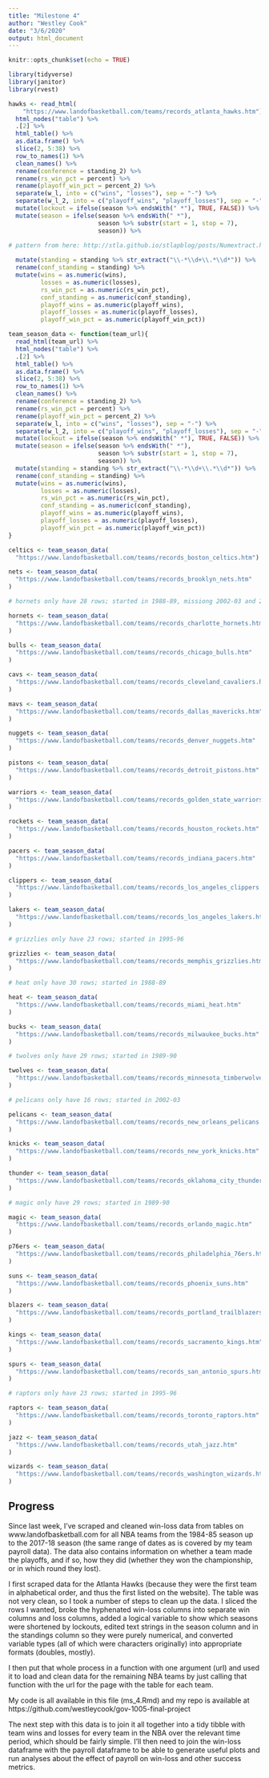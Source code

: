 ```yaml
---
title: "Milestone 4"
author: "Westley Cook"
date: "3/6/2020"
output: html_document
---
```


```r
knitr::opts_chunk$set(echo = TRUE)

library(tidyverse)
library(janitor)
library(rvest)

hawks <- read_html(
    "https://www.landofbasketball.com/teams/records_atlanta_hawks.htm") %>% 
  html_nodes("table") %>% 
  .[2] %>% 
  html_table() %>% 
  as.data.frame() %>% 
  slice(2, 5:38) %>% 
  row_to_names(1) %>% 
  clean_names() %>% 
  rename(conference = standing_2) %>% 
  rename(rs_win_pct = percent) %>% 
  rename(playoff_win_pct = percent_2) %>% 
  separate(w_l, into = c("wins", "losses"), sep = "-") %>% 
  separate(w_l_2, into = c("playoff_wins", "playoff_losses"), sep = "-") %>% 
  mutate(lockout = ifelse(season %>% endsWith(" *"), TRUE, FALSE)) %>% 
  mutate(season = ifelse(season %>% endsWith(" *"), 
                         season %>% substr(start = 1, stop = 7),
                         season)) %>% 

# pattern from here: http://stla.github.io/stlapblog/posts/Numextract.html  
    
  mutate(standing = standing %>% str_extract("\\-*\\d+\\.*\\d*")) %>% 
  rename(conf_standing = standing) %>% 
  mutate(wins = as.numeric(wins),
         losses = as.numeric(losses),
         rs_win_pct = as.numeric(rs_win_pct),
         conf_standing = as.numeric(conf_standing),
         playoff_wins = as.numeric(playoff_wins),
         playoff_losses = as.numeric(playoff_losses),
         playoff_win_pct = as.numeric(playoff_win_pct))

team_season_data <- function(team_url){
  read_html(team_url) %>% 
  html_nodes("table") %>% 
  .[2] %>% 
  html_table() %>% 
  as.data.frame() %>% 
  slice(2, 5:38) %>% 
  row_to_names(1) %>% 
  clean_names() %>% 
  rename(conference = standing_2) %>% 
  rename(rs_win_pct = percent) %>% 
  rename(playoff_win_pct = percent_2) %>% 
  separate(w_l, into = c("wins", "losses"), sep = "-") %>% 
  separate(w_l_2, into = c("playoff_wins", "playoff_losses"), sep = "-") %>% 
  mutate(lockout = ifelse(season %>% endsWith(" *"), TRUE, FALSE)) %>% 
  mutate(season = ifelse(season %>% endsWith(" *"), 
                         season %>% substr(start = 1, stop = 7),
                         season)) %>% 
  mutate(standing = standing %>% str_extract("\\-*\\d+\\.*\\d*")) %>% 
  rename(conf_standing = standing) %>% 
  mutate(wins = as.numeric(wins),
         losses = as.numeric(losses),
         rs_win_pct = as.numeric(rs_win_pct),
         conf_standing = as.numeric(conf_standing),
         playoff_wins = as.numeric(playoff_wins),
         playoff_losses = as.numeric(playoff_losses),
         playoff_win_pct = as.numeric(playoff_win_pct))
}

celtics <- team_season_data(
  "https://www.landofbasketball.com/teams/records_boston_celtics.htm")

nets <- team_season_data(
  "https://www.landofbasketball.com/teams/records_brooklyn_nets.htm"
)

# hornets only have 28 rows; started in 1988-89, missiong 2002-03 and 2003-04

hornets <- team_season_data(
  "https://www.landofbasketball.com/teams/records_charlotte_hornets.htm"
)

bulls <- team_season_data(
  "https://www.landofbasketball.com/teams/records_chicago_bulls.htm"
)

cavs <- team_season_data(
  "https://www.landofbasketball.com/teams/records_cleveland_cavaliers.htm"
)

mavs <- team_season_data(
  "https://www.landofbasketball.com/teams/records_dallas_mavericks.htm"
)

nuggets <- team_season_data(
  "https://www.landofbasketball.com/teams/records_denver_nuggets.htm"
)

pistons <- team_season_data(
  "https://www.landofbasketball.com/teams/records_detroit_pistons.htm"
)

warriors <- team_season_data(
  "https://www.landofbasketball.com/teams/records_golden_state_warriors.htm"
)

rockets <- team_season_data(
  "https://www.landofbasketball.com/teams/records_houston_rockets.htm"
)

pacers <- team_season_data(
  "https://www.landofbasketball.com/teams/records_indiana_pacers.htm"
)

clippers <- team_season_data(
  "https://www.landofbasketball.com/teams/records_los_angeles_clippers.htm"
)

lakers <- team_season_data(
  "https://www.landofbasketball.com/teams/records_los_angeles_lakers.htm"
)

# grizzlies only have 23 rows; started in 1995-96

grizzlies <- team_season_data(
  "https://www.landofbasketball.com/teams/records_memphis_grizzlies.htm"
)

# heat only have 30 rows; started in 1988-89

heat <- team_season_data(
  "https://www.landofbasketball.com/teams/records_miami_heat.htm"
)

bucks <- team_season_data(
  "https://www.landofbasketball.com/teams/records_milwaukee_bucks.htm"
)

# twolves only have 29 rows; started in 1989-90

twolves <- team_season_data(
  "https://www.landofbasketball.com/teams/records_minnesota_timberwolves.htm"
)

# pelicans only have 16 rows; started in 2002-03

pelicans <- team_season_data(
  "https://www.landofbasketball.com/teams/records_new_orleans_pelicans.htm"
)

knicks <- team_season_data(
  "https://www.landofbasketball.com/teams/records_new_york_knicks.htm"
)

thunder <- team_season_data(
  "https://www.landofbasketball.com/teams/records_oklahoma_city_thunder.htm"
)

# magic only have 29 rows; started in 1989-90

magic <- team_season_data(
  "https://www.landofbasketball.com/teams/records_orlando_magic.htm"
)

p76ers <- team_season_data(
  "https://www.landofbasketball.com/teams/records_philadelphia_76ers.htm"
)

suns <- team_season_data(
  "https://www.landofbasketball.com/teams/records_phoenix_suns.htm"
)

blazers <- team_season_data(
  "https://www.landofbasketball.com/teams/records_portland_trailblazers.htm"
)

kings <- team_season_data(
  "https://www.landofbasketball.com/teams/records_sacramento_kings.htm"
)

spurs <- team_season_data(
  "https://www.landofbasketball.com/teams/records_san_antonio_spurs.htm"
)

# raptors only have 23 rows; started in 1995-96

raptors <- team_season_data(
  "https://www.landofbasketball.com/teams/records_toronto_raptors.htm"
)

jazz <- team_season_data(
  "https://www.landofbasketball.com/teams/records_utah_jazz.htm"
)

wizards <- team_season_data(
  "https://www.landofbasketball.com/teams/records_washington_wizards.htm"
)
```

## Progress

Since last week, I've scraped and cleaned win-loss data from tables on www.landofbasketball.com for all NBA teams from the 1984-85 season up to the 2017-18 season (the same range of dates as is covered by my team payroll data). The data also contains information on whether a team made the playoffs, and if so, how they did (whether they won the championship, or in which round they lost).

I first scraped data for the Atlanta Hawks (because they were the first team in alphabetical order, and thus the first listed on the website). The table was not very clean, so I took a number of steps to clean up the data. I sliced the rows I wanted, broke the hyphenated win-loss columns into separate win columns and loss columns, added a logical variable to show which seasons were shortened by lockouts, edited text strings in the season column and in the standings column so they were purely numerical, and converted variable types (all of which were characters originally) into appropriate formats (doubles, mostly).

I then put that whole process in a function with one argument (url) and used it to load and clean data for the remaining NBA teams by just calling that function with the url for the page with the table for each team.

My code is all available in this file (ms_4.Rmd) and my repo is available at https://github.com/westleycook/gov-1005-final-project

The next step with this data is to join it all together into a tidy tibble with team wins and losses for every team in the NBA over the relevant time period, which should be fairly simple. I'll then need to join the win-loss dataframe with the payroll dataframe to be able to generate useful plots and run analyses about the effect of payroll on win-loss and other success metrics.